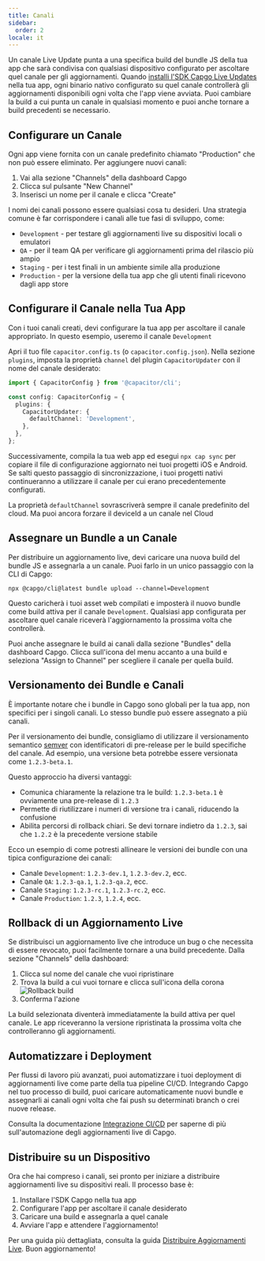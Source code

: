 ```yaml
---
title: Canali
sidebar:
  order: 2
locale: it
---
```


Un canale Live Update punta a una specifica build del bundle JS della tua app che sarà condivisa con qualsiasi dispositivo configurato per ascoltare quel canale per gli aggiornamenti. Quando [installi l'SDK Capgo Live Updates](/docs/getting-started/quickstart/) nella tua app, ogni binario nativo configurato su quel canale controllerà gli aggiornamenti disponibili ogni volta che l'app viene avviata. Puoi cambiare la build a cui punta un canale in qualsiasi momento e puoi anche tornare a build precedenti se necessario.

## Configurare un Canale

Ogni app viene fornita con un canale predefinito chiamato "Production" che non può essere eliminato. Per aggiungere nuovi canali:

1. Vai alla sezione "Channels" della dashboard Capgo
2. Clicca sul pulsante "New Channel"
3. Inserisci un nome per il canale e clicca "Create"

I nomi dei canali possono essere qualsiasi cosa tu desideri. Una strategia comune è far corrispondere i canali alle tue fasi di sviluppo, come:

- `Development` - per testare gli aggiornamenti live su dispositivi locali o emulatori
- `QA` - per il team QA per verificare gli aggiornamenti prima del rilascio più ampio
- `Staging` - per i test finali in un ambiente simile alla produzione
- `Production` - per la versione della tua app che gli utenti finali ricevono dagli app store

## Configurare il Canale nella Tua App

Con i tuoi canali creati, devi configurare la tua app per ascoltare il canale appropriato. In questo esempio, useremo il canale `Development`

Apri il tuo file `capacitor.config.ts` (o `capacitor.config.json`). Nella sezione `plugins`, imposta la proprietà `channel` del plugin `CapacitorUpdater` con il nome del canale desiderato:

```ts
import { CapacitorConfig } from '@capacitor/cli';

const config: CapacitorConfig = {
  plugins: {
    CapacitorUpdater: {
      defaultChannel: 'Development',
    },
  },
};
```

Successivamente, compila la tua web app ed esegui `npx cap sync` per copiare il file di configurazione aggiornato nei tuoi progetti iOS e Android. Se salti questo passaggio di sincronizzazione, i tuoi progetti nativi continueranno a utilizzare il canale per cui erano precedentemente configurati.

<Aside type="caution">

La proprietà `defaultChannel` sovrascriverà sempre il canale predefinito del cloud. Ma puoi ancora forzare il deviceId a un canale nel Cloud

</Aside>

## Assegnare un Bundle a un Canale

Per distribuire un aggiornamento live, devi caricare una nuova build del bundle JS e assegnarla a un canale. Puoi farlo in un unico passaggio con la CLI di Capgo:

```shell
npx @capgo/cli@latest bundle upload --channel=Development
```

Questo caricherà i tuoi asset web compilati e imposterà il nuovo bundle come build attiva per il canale `Development`. Qualsiasi app configurata per ascoltare quel canale riceverà l'aggiornamento la prossima volta che controllerà.

Puoi anche assegnare le build ai canali dalla sezione "Bundles" della dashboard Capgo. Clicca sull'icona del menu accanto a una build e seleziona "Assign to Channel" per scegliere il canale per quella build.

## Versionamento dei Bundle e Canali

È importante notare che i bundle in Capgo sono globali per la tua app, non specifici per i singoli canali. Lo stesso bundle può essere assegnato a più canali.

Per il versionamento dei bundle, consigliamo di utilizzare il versionamento semantico [semver](https://semver.org/) con identificatori di pre-release per le build specifiche del canale. Ad esempio, una versione beta potrebbe essere versionata come `1.2.3-beta.1`.

Questo approccio ha diversi vantaggi:

- Comunica chiaramente la relazione tra le build: `1.2.3-beta.1` è ovviamente una pre-release di `1.2.3`
- Permette di riutilizzare i numeri di versione tra i canali, riducendo la confusione
- Abilita percorsi di rollback chiari. Se devi tornare indietro da `1.2.3`, sai che `1.2.2` è la precedente versione stabile

Ecco un esempio di come potresti allineare le versioni dei bundle con una tipica configurazione dei canali:

- Canale `Development`: `1.2.3-dev.1`, `1.2.3-dev.2`, ecc.
- Canale `QA`: `1.2.3-qa.1`, `1.2.3-qa.2`, ecc.
- Canale `Staging`: `1.2.3-rc.1`, `1.2.3-rc.2`, ecc.
- Canale `Production`: `1.2.3`, `1.2.4`, ecc.

## Rollback di un Aggiornamento Live

Se distribuisci un aggiornamento live che introduce un bug o che necessita di essere revocato, puoi facilmente tornare a una build precedente. Dalla sezione "Channels" della dashboard:

<Steps>

1. Clicca sul nome del canale che vuoi ripristinare
2. Trova la build a cui vuoi tornare e clicca sull'icona della corona
![Rollback build](/select_bundle.webp)
3. Conferma l'azione

</Steps>

La build selezionata diventerà immediatamente la build attiva per quel canale. Le app riceveranno la versione ripristinata la prossima volta che controlleranno gli aggiornamenti.

## Automatizzare i Deployment

Per flussi di lavoro più avanzati, puoi automatizzare i tuoi deployment di aggiornamenti live come parte della tua pipeline CI/CD. Integrando Capgo nel tuo processo di build, puoi caricare automaticamente nuovi bundle e assegnarli ai canali ogni volta che fai push su determinati branch o crei nuove release.

Consulta la documentazione [Integrazione CI/CD](/docs/cicd-integration/) per saperne di più sull'automazione degli aggiornamenti live di Capgo.

## Distribuire su un Dispositivo

Ora che hai compreso i canali, sei pronto per iniziare a distribuire aggiornamenti live su dispositivi reali. Il processo base è:

1. Installare l'SDK Capgo nella tua app
2. Configurare l'app per ascoltare il canale desiderato
3. Caricare una build e assegnarla a quel canale
4. Avviare l'app e attendere l'aggiornamento!

Per una guida più dettagliata, consulta la guida [Distribuire Aggiornamenti Live](/docs/getting-started/deploy/). Buon aggiornamento!
